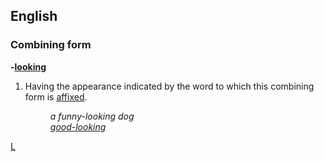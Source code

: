 ==English==
===Combining form===
'''-[[look]]ing'''

#Having the appearance indicated by the word to which this combining form is [[affix]]ed.
#:''a funny-looking dog''
#:''[[good-looking]]''

[[Category:English suffixes|L]]